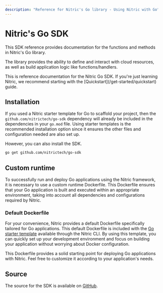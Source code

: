 ```yaml
---
description: "Reference for Nitric's Go library - Using Nitric with Go"
---
```


# Nitric\'s Go SDK

This SDK reference provides documentation for the functions and methods in Nitric\'s Go library.

The library provides the ability to define and interact with cloud resources, as well as build application logic like functions/handlers.

<Note>
  This is reference documentation for the Nitric Go SDK. If you're just learning
  Nitric, we recommend starting with the [Quickstart](/get-started/quickstart)
  guide.
</Note>

## Installation

If you used a Nitric starter template for Go to scaffold your project, then the `github.com/nitrictech/go-sdk` dependency will already be included in the dependencies in your `go.mod` file. Using starter templates is the recommended installation option since it ensures the other files and configuration needed are also set up.

However, you can also install the SDK.

```bash
go get github.com/nitrictech/go-sdk
```

## Custom runtime

To successfully run and deploy Go applications using the Nitric framework, it is necessary to use a custom runtime Dockerfile. This Dockerfile ensures that your Go application is built and executed within an appropriate environment, taking into account all dependencies and configurations required by Nitric.

### Default Dockerfile

For your convenience, Nitric provides a default Dockerfile specifically tailored for Go applications. This default Dockerfile is included with the [Go starter template](https://github.com/nitrictech/examples/tree/main/v1/go-starter) available through the Nitric CLI. By using this template, you can quickly set up your development environment and focus on building your application without worrying about Docker configuration.

This Dockerfile provides a solid starting point for deploying Go applications with Nitric. Feel free to customize it according to your application's needs.

## Source

The source for the SDK is available on [GitHub](https://github.com/nitrictech/go-sdk).

